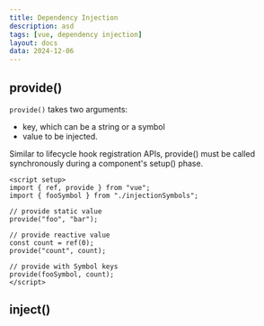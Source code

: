 ```yaml
---
title: Dependency Injection
description: asd
tags: [vue, dependency injection]
layout: docs
data: 2024-12-06
---
```


## provide()

`provide()` takes two arguments:

- key, which can be a string or a symbol
- value to be injected.

Similar to lifecycle hook registration APIs, provide() must be called synchronously during a component's setup() phase.

```vue
<script setup>
import { ref, provide } from "vue";
import { fooSymbol } from "./injectionSymbols";

// provide static value
provide("foo", "bar");

// provide reactive value
const count = ref(0);
provide("count", count);

// provide with Symbol keys
provide(fooSymbol, count);
</script>
```

## inject()
